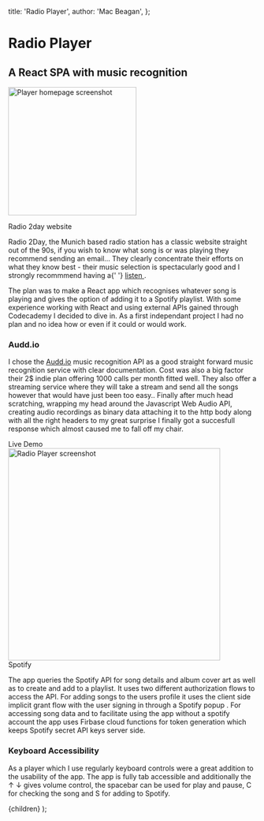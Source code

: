   title: 'Radio Player',
  author: 'Mac Beagan',
};

# Radio Player

## A React SPA with music recognition

<GridStyles grow fade>
<div>
<img src="https://res.cloudinary.com/adv-react-tut/image/upload/v1619020902/Portfolio/2day-home_nfpcrd.png" alt="Player homepage screenshot" height="260"/>
<p>Radio 2day website</p>
</div>
<p>
  Radio 2Day, the Munich based radio station has a classic website straight out of the 90s, if you wish to know what song is or was playing they recommend sending an email... They clearly concentrate their efforts on what they know best - their music selection is spectacularly good and I strongly recommmend having a{' '}
  <a href="https://radio2day.de/index.php" rel="noreferrer" target="_blank">
    listen
  </a>
  .
</p>

</GridStyles>

The plan was to make a React app which recognises whatever song is playing and gives the option of adding it to a Spotify playlist. With some experience working with React and using external APIs gained through Codecademy I decided to dive in.
As a first independant project I had no plan and no idea how or even if it could or would work.

### Audd.io

<GridStyles flip>

I chose the <a href="https://audd.io/" rel="noreferrer" target="_blank">Audd.io</a> music recognition API as a good straight forward music recognition service with clear documentation. Cost was also a big factor their 2$ indie plan offering 1000 calls per month fitted well. They also offer a streaming service where they will take a stream and send all the songs however that would have just been too easy..
Finally after much head scratching, wrapping my head around the Javascript Web Audio API, creating audio recordings as binary data attaching it to the http body along with all the right headers to my great surprise I finally got a succesfull response which almost caused me to fall off my chair.

<div>
<PlayerEmbed />
  Live Demo
</div>
</GridStyles>

<GridStyles>
  <img
    className="floyd-img"
    src="https://res.cloudinary.com/adv-react-tut/image/upload/v1619020737/Portfolio/thewall-front_w48r0f.png"
    alt="Radio Player screenshot"
    height="430"
  />
  <div>
    <RightHeading>Spotify</RightHeading>
    <p>
      The app queries the Spotify API for song details and album cover art as
      well as to create and add to a playlist. It uses two different
      authorization flows to access the API. For adding songs to the users
      profile it uses the client side implicit grant flow with the user signing
      in through a Spotify popup . For accessing song data and to facilitate
      using the app without a spotify account the app uses Firbase cloud
      functions for token generation which keeps Spotify secret API keys server
      side.
    </p>
  </div>
</GridStyles>

### Keyboard Accessibility

<Flipper>

<p>
  As a player which I use regularly keyboard controls were a great addition to
  the usability of the app. The app is fully tab accessible and additionally the
  &#x2191; &#x2193; gives volume control, the spacebar can be used for play and
  pause, C for checking the song and S for adding to Spotify.
</p>

</Flipper>

  <ProjectLayout meta={meta}>{children}</ProjectLayout>
);
